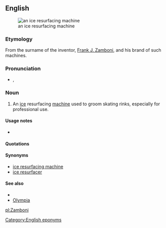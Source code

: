 ==English==
[[File:Zamboni.jpg|thumb|an ice resurfacing machine]]

===Etymology===
From the surname of the inventor, [[w:Frank Zamboni|Frank J. Zamboni]], and his brand of such machines.

===Pronunciation===
* {{a|UK}} {{IPA|/zæmˈbəʊ.ni/}}, {{SAMPA|/z{m"b@U.ni/}}

===Noun===
{{en-noun}}

# An [[ice]] resurfacing [[machine]] used to groom skating rinks, especially for professional use.

====Usage notes====
* {{trademark erosion|Zamboni|[http://www.zamboni.com/copyright.html#trademark Frank J. Zamboni & Co. Inc.]}}

====Quotations====
{{seeCites}}

====Synonyms====
* [[ice resurfacing machine]]
* [[ice resurfacer]]

====See also====
* {{pedia}}
* [[Olympia]]

[[Category:English eponyms]]

[[pl:Zamboni]]